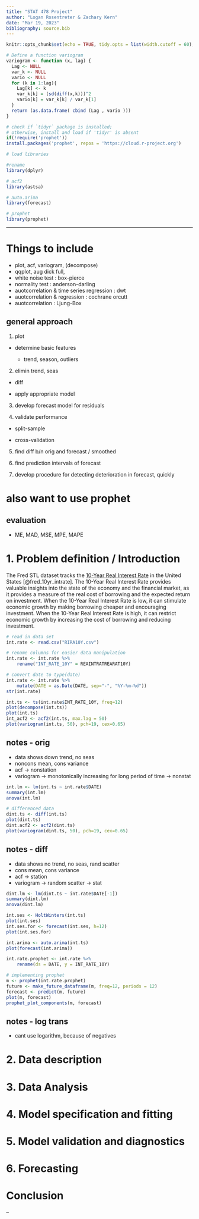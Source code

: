 ```yaml
---
title: "STAT 478 Project"
author: "Logan Rosentreter & Zachary Kern"
date: "Mar 19, 2023"
bibliography: source.bib
---
```


```r
knitr::opts_chunk$set(echo = TRUE, tidy.opts = list(width.cutoff = 60), tidy = TRUE)
```

```r
# Define a function variogram
variogram <- function (x, lag) {
  Lag <- NULL
  var_k <- NULL
  vario <- NULL
  for (k in 1:lag){
    Lag[k] <- k
    var_k[k] = (sd(diff(x,k)))^2
    vario[k] = var_k[k] / var_k[1]
  }
  return (as.data.frame( cbind (Lag , vario )))
}
```

```r
# check if `tidyr` package is installed;
# otherwise, install and load if 'tidyr' is absent
if(!require('prophet'))
install.packages('prophet', repos = 'https://cloud.r-project.org')

# load libraries

#rename
library(dplyr)

# acf2
library(astsa)

# auto.arima
library(forecast)

# prophet
library(prophet)
```

---

# Things to include

- plot, acf, variogram, (decompose)
- qqplot, aug dick full,
- white noise test : box-pierce
- normality test : anderson-darling
- auotcorrelation & time series regression : dwt
- auotcorrelation & regression : cochrane orcutt
- auotcorrelation : Ljung-Box

## general approach

1. plot 

  - determine basic features

    - trend, season, outliers

2. elimin trend, seas

  - diff

  - apply appropriate model

3. develop forecast model for residuals

4. validate performance

- split-sample

- cross-validation
 
5. find diff b/n orig and forecast / smoothed

6. find prediction intervals of forecast

7. develop procedure for detecting deterioration in forecast, quickly

# also want to use prophet 

## evaluation

- ME, MAD, MSE, MPE, MAPE

# 1. Problem definition / Introduction

The Fred STL dataset tracks the [10-Year Real Interest Rate](https://fred.stlouisfed.org/series/REAINTRATREARAT10Y) in the United States [@fred_10yr_intrate]. The 10-Year Real Interest Rate provides valuable insights into the state of the economy and the financial market, as it provides a measure of the real cost of borrowing and the expected return on investment. When the 10-Year Real Interest Rate is low, it can stimulate economic growth by making borrowing cheaper and encouraging investment. When the 10-Year Real Interest Rate is high, it can restrict economic growth by increasing the cost of borrowing and reducing investment.

```r
# read in data set
int.rate <- read.csv("RIRA10Y.csv")

# rename columns for easier data manipulation
int.rate <- int.rate %>% 
    rename("INT_RATE_10Y" = REAINTRATREARAT10Y)

# convert date to type(date)
int.rate <- int.rate %>%
    mutate(DATE = as.Date(DATE, sep="-", "%Y-%m-%d"))
str(int.rate)

int.ts <- ts(int.rate$INT_RATE_10Y, freq=12)
plot(decompose(int.ts))
plot(int.ts)
int_acf2 <- acf2(int.ts, max.lag = 50)
plot(variogram(int.ts, 50), pch=19, cex=0.65)
```

## notes - orig

* data shows down trend, no seas
* noncons mean, cons variance
* acf -> nonstation
* variogram -> monotonically increasing for long period of time -> nonstat

```r
int.lm <- lm(int.ts ~ int.rate$DATE)
summary(int.lm)
anova(int.lm)
```


```r
# differenced data
dint.ts <- diff(int.ts)
plot(dint.ts)
dint.acf2 <- acf2(dint.ts)
plot(variogram(dint.ts, 50), pch=19, cex=0.65)
```

## notes - diff

* data shows no trend, no seas, rand scatter
* cons mean, cons variance
* acf -> station
* variogram -> random scatter -> stat

```r
dint.lm <- lm(dint.ts ~ int.rate$DATE[-1])
summary(dint.lm)
anova(dint.lm)
```

```r
int.ses <- HoltWinters(int.ts)
plot(int.ses)
int.ses.for <- forecast(int.ses, h=12)
plot(int.ses.for)
```


```r
int.arima <- auto.arima(int.ts)
plot(forecast(int.arima))
```

```r
int.rate.prophet <- int.rate %>%
    rename(ds = DATE, y = INT_RATE_10Y)

# implementing prophet
m <- prophet(int.rate.prophet)
future <- make_future_dataframe(m, freq=12, periods = 12)
forecast <- predict(m, future)
plot(m, forecast)
prophet_plot_components(m, forecast)
```



## notes - log trans

* cant use logarithm, because of negatives

# 2. Data description

# 3. Data Analysis

# 4. Model specification and fitting

# 5. Model validation and diagnostics

# 6. Forecasting

# Conclusion

--

